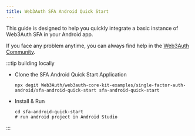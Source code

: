 ```yaml
---
title: Web3Auth SFA Android Quick Start
---
```


This guide is designed to help you quickly integrate a basic instance of Web3Auth SFA in your Android app.

If you face any problem anytime, you can always find help in the
[Web3Auth Community](https://web3auth.io/community/c/help-core-kit/core-kit-sfa-android/26).

:::tip building locally

- Clone the SFA Android Quick Start Application

  ```shell npm2yarn
  npx degit Web3Auth/web3auth-core-kit-examples/single-factor-auth-android/sfa-android-quick-start sfa-android-quick-start
  ```

- Install & Run

  ```shell npm2yarn
  cd sfa-android-quick-start
  # run android project in Android Studio
  ```

:::
